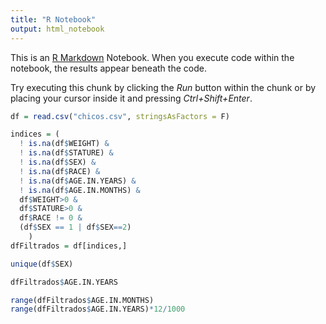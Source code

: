 ```yaml
---
title: "R Notebook"
output: html_notebook
---
```


This is an [R Markdown](http://rmarkdown.rstudio.com) Notebook. When you execute code within the notebook, the results appear beneath the code. 

Try executing this chunk by clicking the *Run* button within the chunk or by placing your cursor inside it and pressing *Ctrl+Shift+Enter*. 

```r
df = read.csv("chicos.csv", stringsAsFactors = F)
```
```r
indices = (
  ! is.na(df$WEIGHT) &
  ! is.na(df$STATURE) &
  ! is.na(df$SEX) &
  ! is.na(df$RACE) &
  ! is.na(df$AGE.IN.YEARS) &
  ! is.na(df$AGE.IN.MONTHS) &
  df$WEIGHT>0 &
  df$STATURE>0 &
  df$RACE != 0 &
  (df$SEX == 1 | df$SEX==2)
    )
dfFiltrados = df[indices,]
```
```r
unique(df$SEX)
```
```r
dfFiltrados$AGE.IN.YEARS
```

```r
range(dfFiltrados$AGE.IN.MONTHS)
range(dfFiltrados$AGE.IN.YEARS)*12/1000

```


